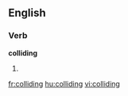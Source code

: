 ==English==

===Verb===
'''colliding'''

# {{present participle of|[[collide]]}}

[[fr:colliding]]
[[hu:colliding]]
[[vi:colliding]]